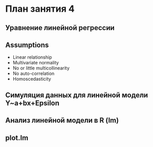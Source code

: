 # План занятия 4

## Уравнение линейной регрессии

## Assumptions
   - Linear relationship
   - Multivariate normality
   - No or little multicollinearity
   - No auto-correlation
   - Homoscedasticity

## Симуляция данных для линейной модели Y~a+bx+Epsilon

## Анализ линейной модели в R (lm)

## plot.lm

